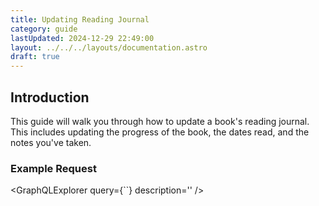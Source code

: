 ```yaml
---
title: Updating Reading Journal
category: guide
lastUpdated: 2024-12-29 22:49:00
layout: ../../../layouts/documentation.astro
draft: true
---
```


## Introduction

This guide will walk you through how to update a book's reading journal.
This includes updating the progress of the book, the dates read, and the notes you've taken.

### Example Request
<GraphQLExplorer query={``} description='' />